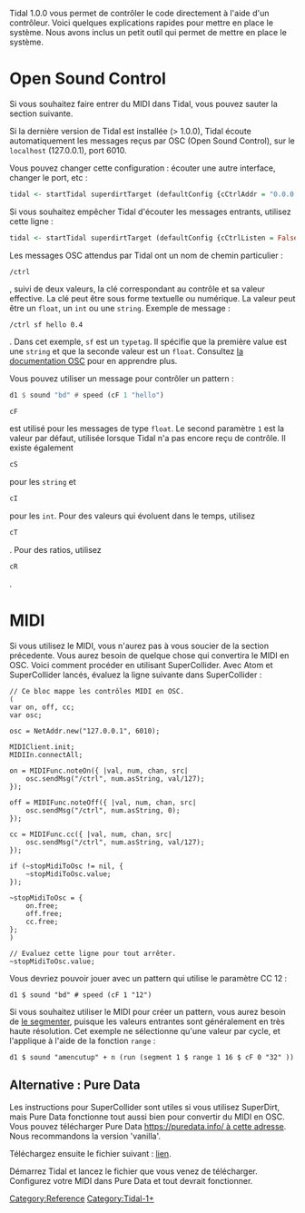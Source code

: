 <languages/>

Tidal 1.0.0 vous permet de contrôler le code directement à l'aide d'un contrôleur. Voici quelques explications rapides pour mettre en place le système. Nous avons inclus un petit outil qui permet de mettre en place le système.

= Open Sound Control =

Si vous souhaitez faire entrer du MIDI dans Tidal, vous pouvez sauter la section suivante.

Si la dernière version de Tidal est installée (> 1.0.0), Tidal écoute automatiquement les messages reçus par OSC (Open Sound Control), sur le <code>localhost</code> (127.0.0.1), port 6010.

Vous pouvez changer cette configuration : écouter une autre interface, changer le port, etc :

<syntaxhighlight lang="haskell">
tidal <- startTidal superdirtTarget (defaultConfig {cCtrlAddr = "0.0.0.0", cCtrlPort = 6060})
</syntaxhighlight>

Si vous souhaitez empêcher Tidal d'écouter les messages entrants, utilisez cette ligne :


<syntaxhighlight lang="haskell">
tidal <- startTidal superdirtTarget (defaultConfig {cCtrlListen = False})
</syntaxhighlight>

Les messages OSC attendus par Tidal ont un nom de chemin particulier : <syntaxhighlight inline>/ctrl</syntaxhighlight>, suivi de deux valeurs, la clé correspondant au contrôle et sa valeur effective. La clé peut être sous forme textuelle ou numérique. La valeur peut être un <code>float</code>, un <code>int</code> ou une <code>string</code>. Exemple de message : <syntaxhighlight inline>/ctrl sf hello 0.4</syntaxhighlight>. Dans cet exemple, <code>sf</code> est un <code>typetag</code>. Il spécifie que la première value est une <code>string</code> et que la seconde valeur est un <code>float</code>. Consultez  [http://opensoundcontrol.org/spec-1_0 la documentation OSC] pour en apprendre plus.

Vous pouvez utiliser un message pour contrôler un pattern :

<syntaxhighlight lang="haskell">
d1 $ sound "bd" # speed (cF 1 "hello")
</syntaxhighlight>

<syntaxhighlight lang="haskell" inline>cF</syntaxhighlight> est utilisé pour les messages de type <code>float</code>. Le second paramètre <code> 1</code> est la valeur par défaut, utilisée lorsque Tidal n'a pas encore reçu de contrôle. Il existe également <syntaxhighlight lang="haskell" inline>cS</syntaxhighlight>  pour les <code>string</code> et <syntaxhighlight lang="haskell" inline>cI</syntaxhighlight> pour les <code>int</code>. Pour des valeurs qui évoluent dans le temps, utilisez <syntaxhighlight lang="haskell" inline>cT</syntaxhighlight>. Pour des ratios, utilisez <syntaxhighlight lang="haskell" inline>cR</syntaxhighlight>.

= MIDI =

Si vous utilisez le MIDI, vous n'aurez pas à vous soucier de la section précedente. Vous aurez besoin de quelque chose qui convertira le MIDI en OSC. Voici comment procéder en utilisant SuperCollider. Avec Atom et SuperCollider lancés, évaluez la ligne suivante dans SuperCollider :

<source>
// Ce bloc mappe les contrôles MIDI en OSC.
(
var on, off, cc;
var osc;

osc = NetAddr.new("127.0.0.1", 6010);

MIDIClient.init;
MIDIIn.connectAll;

on = MIDIFunc.noteOn({ |val, num, chan, src|
	osc.sendMsg("/ctrl", num.asString, val/127);
});

off = MIDIFunc.noteOff({ |val, num, chan, src|
	osc.sendMsg("/ctrl", num.asString, 0);
});

cc = MIDIFunc.cc({ |val, num, chan, src|
	osc.sendMsg("/ctrl", num.asString, val/127);
});

if (~stopMidiToOsc != nil, {
	~stopMidiToOsc.value;
});

~stopMidiToOsc = {
	on.free;
	off.free;
	cc.free;
};
)

// Evaluez cette ligne pour tout arrêter.
~stopMidiToOsc.value;
</source>

Vous devriez pouvoir jouer avec un pattern qui utilise le paramètre CC 12 :

<source>
d1 $ sound "bd" # speed (cF 1 "12")
</source>

Si vous souhaitez utiliser le MIDI pour créer un pattern, vous aurez besoin de [[segment | le segmenter]], puisque les valeurs entrantes sont généralement en très haute résolution. Cet exemple ne sélectionne qu'une valeur par cycle, et l'applique à l'aide de la fonction <code>range</code> :

<source>
d1 $ sound "amencutup" + n (run (segment 1 $ range 1 16 $ cF 0 "32" ))
</source> 

== Alternative : Pure Data ==

Les instructions pour SuperCollider sont utiles si vous utilisez SuperDirt, mais Pure Data fonctionne tout aussi bien pour convertir du MIDI en OSC. Vous pouvez télécharger Pure Data [[https://puredata.info/ à cette adresse]]. Nous recommandons la version 'vanilla'. 

Téléchargez ensuite le fichier suivant : [https://raw.githubusercontent.com/tidalcycles/Tidal/master/pd/midi-osc-bridge.pd lien].

Démarrez Tidal et lancez le fichier que vous venez de télécharger. Configurez votre MIDI dans Pure Data et tout devrait fonctionner.

[[Category:Reference]]
[[Category:Tidal-1+]]